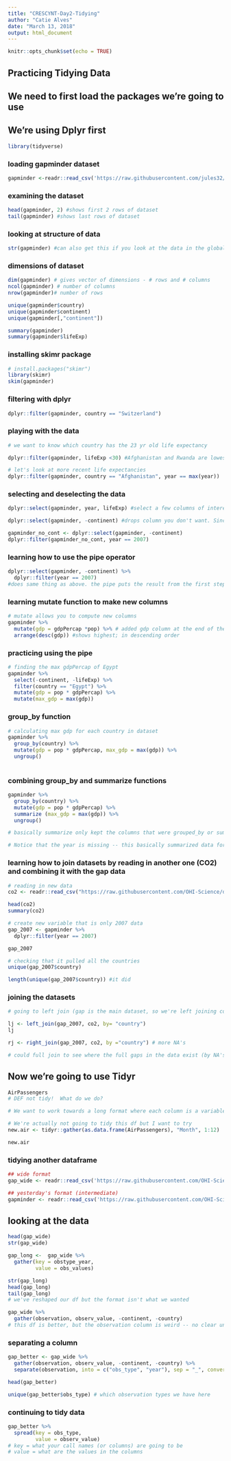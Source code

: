 ```yaml
---
title: "CRESCYNT-Day2-Tidying"
author: "Catie Alves"
date: "March 13, 2018"
output: html_document
---
```


```r
knitr::opts_chunk$set(echo = TRUE)
```

## Practicing Tidying Data
## We need to first load the packages we're going to use
## We're using Dplyr first

```r
library(tidyverse)

```
### loading gapminder dataset
```r
gapminder <-readr::read_csv('https://raw.githubusercontent.com/jules32/2017-11-30-MBARI/gh-pages/data/gapminder.csv')
```
### examining the dataset
```r

head(gapminder, 2) #shows first 2 rows of dataset
tail(gapminder) #shows last rows of dataset

```
### looking at structure of data
```r

str(gapminder) #can also get this if you look at the data in the global environment by clicking the drop down arrow
```
### dimensions of dataset
```r
dim(gapminder) # gives vector of dimensions - # rows and # columns
ncol(gapminder) # number of columns
nrow(gapminder)# number of rows
```

```r
unique(gapminder$country)
unique(gapminder$continent)
unique(gapminder[,"continent"])
```

```r
summary(gapminder)
summary(gapminder$lifeExp)
```
### installing skimr package
```r
# install.packages("skimr")
library(skimr)
skim(gapminder)
```
### filtering with dplyr
```r
dplyr::filter(gapminder, country == "Switzerland")
```
### playing with the data
```r
# we want to know which country has the 23 yr old life expectancy

dplyr::filter(gapminder, lifeExp <30) #Afghanistan and Rwanda are lowest :(

# let's look at more recent life expectancies
dplyr::filter(gapminder, country == "Afghanistan", year == max(year))
```
### selecting and deselecting the data
```r
dplyr::select(gapminder, year, lifeExp) #select a few columns of interest
```

```r
dplyr::select(gapminder, -continent) #drops column you don't want. Since you didn't save it, you didn't override the gapminder df
```

```r
gapminder_no_cont <- dplyr::select(gapminder, -continent)
dplyr::filter(gapminder_no_cont, year == 2007)
```
### learning how to use the pipe operator
```r
dplyr::select(gapminder, -continent) %>% 
  dplyr::filter(year == 2007) 
#does same thing as above. the pipe puts the result from the first step into the second step.
```
### learning mutate function to make new columns
```r
# mutate allows you to compute new columns
gapminder %>% 
  mutate(gdp = gdpPercap *pop) %>% # added gdp column at the end of the df
  arrange(desc(gdp)) #shows highest; in descending order
```
### practicing using the pipe
```r
# finding the max gdpPercap of Egypt
gapminder %>% 
  select(-continent, -lifeExp) %>% 
  filter(country == "Egypt") %>%
  mutate(gdp = pop * gdpPercap) %>% 
  mutate(max_gdp = max(gdp))

```
### group_by function
```r
# calculating max gdp for each country in dataset
gapminder %>% 
  group_by(country) %>% 
  mutate(gdp = pop * gdpPercap, max_gdp = max(gdp)) %>%
  ungroup()
  
```
### combining group_by and summarize functions
```r
gapminder %>% 
  group_by(country) %>% 
  mutate(gdp = pop * gdpPercap) %>% 
  summarize (max_gdp = max(gdp)) %>% 
  ungroup()

# basically summarize only kept the columns that were grouped_by or summarized: country and max_gdp

# Notice that the year is missing -- this basically summarized data for a single value (country) 
```
### learning how to join datasets by reading in another one (CO2) and combining it with the gap data
```r
# reading in new data
co2 <- readr::read_csv("https://raw.githubusercontent.com/OHI-Science/data-science-training/master/data/co2.csv")
```

```r
head(co2)
summary(co2)
```

```r
# create new variable that is only 2007 data
gap_2007 <- gapminder %>% 
  dplyr::filter(year == 2007)

gap_2007

# checking that it pulled all the countries
unique(gap_2007$country)

length(unique(gap_2007$country)) #it did

```
### joining the datasets
```r
# going to left join (gap is the main dataset, so we're left joining co2 to it)

lj <- left_join(gap_2007, co2, by= "country")
lj

rj <- right_join(gap_2007, co2, by ="country") # more NA's

# could full join to see where the full gaps in the data exist (by NA's) -- only what you do if the dataset isn't too big
```

## Now we're going to use Tidyr

```r
AirPassengers 
# DEF not tidy!  What do we do?

# We want to work towards a long format where each column is a variable and each row is an observation 

# We're actually not going to tidy this df but I want to try
new.air <- tidyr::gather(as.data.frame(AirPassengers), "Month", 1:12)

new.air
```
### tidying another dataframe
```r
## wide format
gap_wide <- readr::read_csv('https://raw.githubusercontent.com/OHI-Science/data-science-training/master/data/gapminder_wide.csv')

## yesterday's format (intermediate)
gapminder <- readr::read_csv('https://raw.githubusercontent.com/OHI-Science/data-science-training/master/data/gapminder.csv')


```

## looking at the data
```r
head(gap_wide)
str(gap_wide)

gap_long <-  gap_wide %>% 
  gather(key = obstype_year,
         value = obs_values)

str(gap_long)
head(gap_long)
tail(gap_long)
# we've reshaped our df but the format isn't what we wanted
```
```r
gap_wide %>% 
  gather(observation, observ_value, -continent, -country) 
# this df is better, but the observation column is weird -- no clear unit, there's a year in here; there's a what value and a when value in this column
```
 
### separating a column
```r
gap_better <- gap_wide %>% 
  gather(observation, observ_value, -continent, -country) %>% 
  separate(observation, into = c("obs_type", "year"), sep = "_", convert = TRUE)

head(gap_better)

unique(gap_better$obs_type) # which observation types we have here 
```

### continuing to tidy data
```r
gap_better %>% 
  spread(key = obs_type, 
         value = observ_value)
# key = what your call names (or columns) are going to be 
# value = what are the values in the columns 
```

